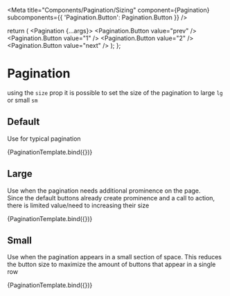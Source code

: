 

<Meta
  title="Components/Pagination/Sizing"
  component={Pagination}
  subcomponents={{ 'Pagination.Button': Pagination.Button }}
/>

  return (
    <Pagination {...args}>
      <Pagination.Button value="prev" />
      <Pagination.Button value="1" />
      <Pagination.Button value="2" />
      <Pagination.Button value="next" />
    </Pagination>
  );
};

# Pagination

using the `size` prop it is possible to set the size of the pagination to large `lg` or small `sm`

## Default

Use for typical pagination

<Canvas>
  <Story name="Default" args={{ children: '' }}>
    {PaginationTemplate.bind({})}
  </Story>
</Canvas>

## Large

Use when the pagination needs additional prominence on the page. <br/>Since the default buttons already create prominence and a call to action, there is limited value/need to increasing their size

<Canvas>
  <Story name="Large" args={{ children: '', size: 'lg' }}>
    {PaginationTemplate.bind({})}
  </Story>
</Canvas>

## Small

Use when the pagination appears in a small section of space. This reduces the button size to maximize the amount of buttons that appear in a single row

<Canvas>
  <Story name="Small" args={{ children: '', size: 'sm' }}>
    {PaginationTemplate.bind({})}
  </Story>
</Canvas>
